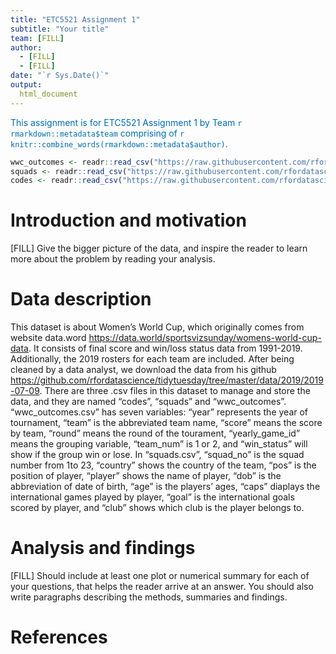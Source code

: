 ```yaml
---
title: "ETC5521 Assignment 1"
subtitle: "Your title"
team: [FILL]
author:
  - [FILL]
  - [FILL]
date: "`r Sys.Date()`"
output: 
  html_document
---
```


[This assignment is for ETC5521 Assignment 1 by Team `r rmarkdown::metadata$team` comprising of `r knitr::combine_words(rmarkdown::metadata$author)`.]{style="color:#006DAE;"}

```r
wwc_outcomes <- readr::read_csv("https://raw.githubusercontent.com/rfordatascience/tidytuesday/master/data/2019/2019-07-09/wwc_outcomes.csv")
squads <- readr::read_csv("https://raw.githubusercontent.com/rfordatascience/tidytuesday/master/data/2019/2019-07-09/squads.csv")
codes <- readr::read_csv("https://raw.githubusercontent.com/rfordatascience/tidytuesday/master/data/2019/2019-07-09/codes.csv")

```



# Introduction and motivation

[FILL] Give the bigger picture of the data, and inspire the reader to learn more about the problem by reading your analysis. 

# Data description

This dataset is about Women's World Cup, which originally comes from website data.word <https://data.world/sportsvizsunday/womens-world-cup-data>. It consists of final score and win/loss status data from 1991-2019. Additionally, the 2019 rosters for each team are included. After being cleaned by a data analyst, we download the data from his github <https://github.com/rfordatascience/tidytuesday/tree/master/data/2019/2019-07-09>.
There are three .csv files in this dataset to manage and store the data, and they are named "codes", "squads" and "wwc_outcomes". "wwc_outcomes.csv" has seven variables: "year" represents the year of tournament, "team" is the abbreviated team name, "score" means the score by team, "round" means the round of the tourament, "yearly_game_id" means the grouping variable, "team_num" is 1 or 2, and "win_status" will show if the group win or lose. In "squads.csv", "squad_no" is the squad number from 1to 23, "country" shows the country of the team, "pos" is the position of player, "player" shows the name of player, "dob" is the abbreviation of date of birth, "age" is the players' ages, "caps" diaplays the international games played by player, "goal" is the international goals scored by player, and "club" shows which club is the player belongs to.

# Analysis and findings

[FILL] Should include at least one plot or numerical summary for each of your questions, that helps the reader arrive at an answer. You should also write paragraphs describing the methods, summaries and findings. 

# References
